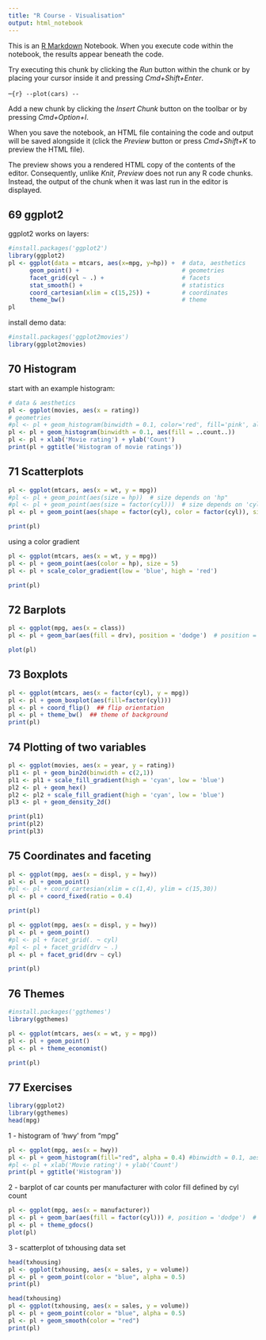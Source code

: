 ```yaml
---
title: "R Course - Visualisation"
output: html_notebook
---
```


This is an [R Markdown](http://rmarkdown.rstudio.com) Notebook. When you execute code within the notebook, the results appear beneath the code. 

Try executing this chunk by clicking the *Run* button within the chunk or by placing your cursor inside it and pressing *Cmd+Shift+Enter*. 

--```{r}
--plot(cars)
--```

Add a new chunk by clicking the *Insert Chunk* button on the toolbar or by pressing *Cmd+Option+I*.

When you save the notebook, an HTML file containing the code and output will be saved alongside it (click the *Preview* button or press *Cmd+Shift+K* to preview the HTML file). 

The preview shows you a rendered HTML copy of the contents of the editor. Consequently, unlike *Knit*, *Preview* does not run any R code chunks. Instead, the output of the chunk when it was last run in the editor is displayed.

## 69 ggplot2

ggplot2 works on layers:
```r
#install.packages('ggplot2')
library(ggplot2)
pl <- ggplot(data = mtcars, aes(x=mpg, y=hp)) +  # data, aesthetics
      geom_point() +                             # geometries
      facet_grid(cyl ~ .) +                      # facets
      stat_smooth() +                            # statistics
      coord_cartesian(xlim = c(15,25)) +         # coordinates
      theme_bw()                                 # theme
pl
```

install demo data:
```r
#install.packages('ggplot2movies')
library(ggplot2movies)
```


## 70 Histogram

start with an example histogram:
```r
# data & aesthetics
pl <- ggplot(movies, aes(x = rating))
# geometries
#pl <- pl + geom_histogram(binwidth = 0.1, color='red', fill='pink', alpha=0.4)
pl <- pl + geom_histogram(binwidth = 0.1, aes(fill = ..count..))
pl <- pl + xlab('Movie rating') + ylab('Count')
print(pl + ggtitle('Histogram of movie ratings'))
```

## 71 Scatterplots

```r
pl <- ggplot(mtcars, aes(x = wt, y = mpg))
#pl <- pl + geom_point(aes(size = hp))  # size depends on 'hp"
#pl <- pl + geom_point(aes(size = factor(cyl)))  # size depends on 'cyl"
pl <- pl + geom_point(aes(shape = factor(cyl), color = factor(cyl)), size = 5)  # shape and color depend on 'cyl"

print(pl)
```

using a color gradient
```r
pl <- ggplot(mtcars, aes(x = wt, y = mpg))
pl <- pl + geom_point(aes(color = hp), size = 5)
pl <- pl + scale_color_gradient(low = 'blue', high = 'red')

print(pl)
```

## 72 Barplots

```r
pl <- ggplot(mpg, aes(x = class))
pl <- pl + geom_bar(aes(fill = drv), position = 'dodge')  # position = 'fill'

plot(pl)
```

## 73 Boxplots

```r
pl <- ggplot(mtcars, aes(x = factor(cyl), y = mpg))
pl <- pl + geom_boxplot(aes(fill=factor(cyl)))
pl <- pl + coord_flip()  ## flip orientation
pl <- pl + theme_bw()  ## theme of background
print(pl)
```

## 74 Plotting of two variables

```r
pl <- ggplot(movies, aes(x = year, y = rating))
pl1 <- pl + geom_bin2d(binwidth = c(2,1))
pl1 <- pl1 + scale_fill_gradient(high = 'cyan', low = 'blue')
pl2 <- pl + geom_hex()
pl2 <- pl2 + scale_fill_gradient(high = 'cyan', low = 'blue')
pl3 <- pl + geom_density_2d()

print(pl1)
print(pl2)
print(pl3)
```

## 75 Coordinates and faceting

```r
pl <- ggplot(mpg, aes(x = displ, y = hwy))
pl <- pl + geom_point()
#pl <- pl + coord_cartesian(xlim = c(1,4), ylim = c(15,30))
pl <- pl + coord_fixed(ratio = 0.4)

print(pl)
```

```r
pl <- ggplot(mpg, aes(x = displ, y = hwy))
pl <- pl + geom_point()
#pl <- pl + facet_grid(. ~ cyl)
#pl <- pl + facet_grid(drv ~ .)
pl <- pl + facet_grid(drv ~ cyl)

print(pl)
```

## 76 Themes

```r
#install.packages('ggthemes')
library(ggthemes)
```

```r
pl <- ggplot(mtcars, aes(x = wt, y = mpg))
pl <- pl + geom_point()
pl <- pl + theme_economist()

print(pl)
```

## 77 Exercises

```r
library(ggplot2)
library(ggthemes)
head(mpg)
```

1 - histogram of 'hwy' from "mpg"
```r
pl <- ggplot(mpg, aes(x = hwy))
pl <- pl + geom_histogram(fill="red", alpha = 0.4) #binwidth = 0.1, aes(fill = ..count..))
#pl <- pl + xlab('Movie rating') + ylab('Count')
print(pl + ggtitle('Histogram'))

```

2 - barplot of car counts per manufacturer with color fill defined by cyl count

```r
pl <- ggplot(mpg, aes(x = manufacturer))
pl <- pl + geom_bar(aes(fill = factor(cyl))) #, position = 'dodge')  # position = 'fill'
pl <- pl + theme_gdocs()
plot(pl)
```

3 - scatterplot of txhousing data set
```r
head(txhousing)
pl <- ggplot(txhousing, aes(x = sales, y = volume))
pl <- pl + geom_point(color = "blue", alpha = 0.5)
print(pl)
```

```r
head(txhousing)
pl <- ggplot(txhousing, aes(x = sales, y = volume))
pl <- pl + geom_point(color = "blue", alpha = 0.5)
pl <- pl + geom_smooth(color = "red")
print(pl)
```
